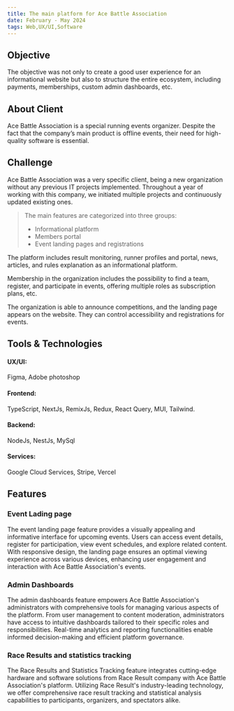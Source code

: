 ```yaml
---
title: The main platform for Ace Battle Association
date: February - May 2024
tags: Web,UX/UI,Software
---
```


## Objective

The objective was not only to create a good user experience for an informational website but also to structure the entire ecosystem, including payments, memberships, custom admin dashboards, etc.

<MdxImage
  src="https://storage.googleapis.com/abe_cloud_storage/website%2Fevent-preview.png"
  width={800}
  height={500}
  className="mx-auto mt-5 mb-4"
/>

## About Client

<div className="flex mt-8 gap-5 items-center">
  <MdxImage
    src="https://storage.googleapis.com/abe_cloud_storage/logo%2Fabm-logo-white.svg"
    width={150}
    height={150}
  />

<span className="text-primary">Ace Battle Association</span> is a special running
events organizer. Despite the fact that the company’s main product is offline events,
their need for high-quality software is essential.

</div>

## Challenge

Ace Battle Association was a very specific client, being a new organization without any previous IT projects implemented. Throughout a year of working with this company, we initiated multiple projects and continuously updated existing ones.

<MdxImage
  src="https://storage.googleapis.com/abe_cloud_storage/website%2Fsportsmens.png"
  width={800}
  className="mx-auto mt-5 mb-4"
  height={500}
/>

> The main features are categorized into three groups:
>
> - Informational platform
> - Members portal
> - Event landing pages and registrations

The platform includes result monitoring, runner profiles and portal, news, articles, and rules explanation as an informational platform.

Membership in the organization includes the possibility to find a team, register, and participate in events, offering multiple roles as subscription plans, etc.

The organization is able to announce competitions, and the landing page appears on the website. They can control accessibility and registrations for events.

## Tools & Technologies

<div>
  <h4 className="text-white font-bold text-lg xl:text-xl">UX/UI:</h4>

Figma, Adobe photoshop

</div>

<div>
  <h4 className="text-white font-bold text-lg xl:text-xl">Frontend:</h4>

TypeScript, NextJs, RemixJs, Redux, React Query, MUI, Tailwind.

</div>

<div>
  <h4 className="text-white font-bold text-lg xl:text-xl">Backend:</h4>
 
NodeJs, NestJs, MySql

</div>

<div>
  <h4 className="text-white font-bold text-lg xl:text-xl">Services:</h4>
 
Google Cloud Services, Stripe, Vercel

</div>

## Features

### Event Lading page

The event landing page feature provides a visually appealing and informative interface for upcoming events. Users can access event details, register for participation, view event schedules, and explore related content. With responsive design, the landing page ensures an optimal viewing experience across various devices, enhancing user engagement and interaction with Ace Battle Association's events.

<MdxImage
  src="https://storage.googleapis.com/abe_cloud_storage/website%2Fphone-screen-abm.png"
  width={800}
  className="mx-auto mt-5 mb-4"
  height={500}
/>

### Admin Dashboards

The admin dashboards feature empowers Ace Battle Association's administrators with comprehensive tools for managing various aspects of the platform. From user management to content moderation, administrators have access to intuitive dashboards tailored to their specific roles and responsibilities. Real-time analytics and reporting functionalities enable informed decision-making and efficient platform governance.

### Race Results and statistics tracking

The Race Results and Statistics Tracking feature integrates cutting-edge hardware and software solutions from Race Result company with Ace Battle Association's platform. Utilizing Race Result's industry-leading technology, we offer comprehensive race result tracking and statistical analysis capabilities to participants, organizers, and spectators alike.

<MdxImage
  src="https://storage.googleapis.com/abe_cloud_storage/website%2Fresult-overview.png"
  width={800}
  className="mx-auto mt-5 mb-4"
  height={500}
/>
